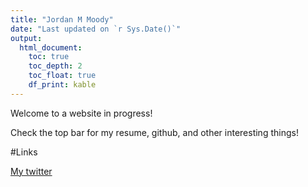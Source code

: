 ```yaml
---
title: "Jordan M Moody"
date: "Last updated on `r Sys.Date()`"
output:
  html_document:
    toc: true
    toc_depth: 2
    toc_float: true
    df_print: kable
---
```


Welcome to a website in progress!

Check the top bar for my resume, github, and other interesting things!

#Links

[My twitter](https://twitter.com/thepoodlegirl)

<!--
#Current Ventures


#Future Ventures
-->